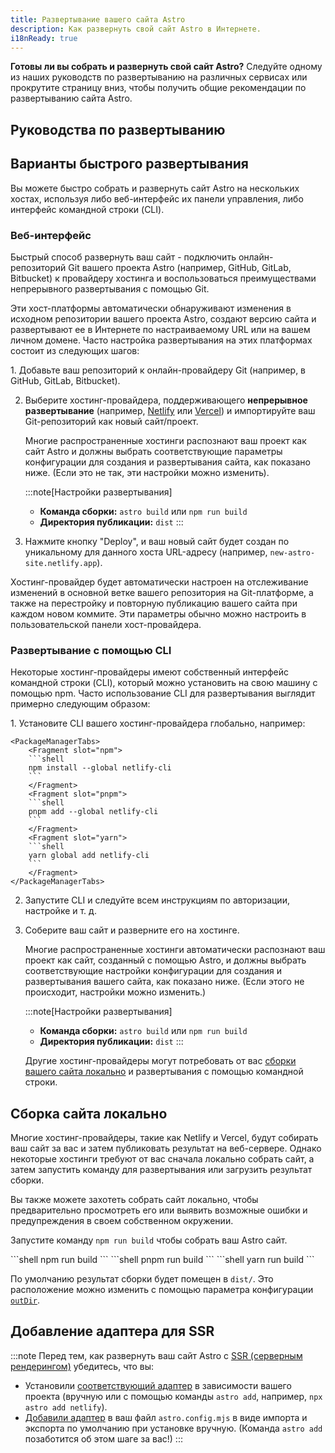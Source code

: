 ```yaml
---
title: Развертывание вашего сайта Astro
description: Как развернуть свой сайт Astro в Интернете.
i18nReady: true
---
```



**Готовы ли вы собрать и развернуть свой сайт Astro?** Следуйте одному из наших руководств по развертыванию на различных сервисах или прокрутите страницу вниз, чтобы получить общие рекомендации по развертыванию сайта Astro.

## Руководства по развертыванию

<DeployGuidesNav />

## Варианты быстрого развертывания

Вы можете быстро собрать и развернуть сайт Astro на нескольких хостах, используя либо веб-интерфейс их панели управления, либо интерфейс командной строки (CLI).

### Веб-интерфейс

Быстрый способ развернуть ваш сайт - подключить онлайн-репозиторий Git вашего проекта Astro (например, GitHub, GitLab, Bitbucket) к провайдеру хостинга и воспользоваться преимуществами непрерывного развертывания с помощью Git.

Эти хост-платформы автоматически обнаруживают изменения в исходном репозитории вашего проекта Astro, создают версию сайта и развертывают ее в Интернете по настраиваемому URL или на вашем личном домене. Часто настройка развертывания на этих платформах состоит из следующих шагов:

<Steps>
1. Добавьте ваш репозиторий к онлайн-провайдеру Git (например, в GitHub, GitLab, Bitbucket).

2. Выберите хостинг-провайдера, поддерживающего **непрерывное развертывание** (например, [Netlify](/ru/guides/deploy/netlify/) или [Vercel](/ru/guides/deploy/vercel/)) и импортируйте ваш Git-репозиторий как новый сайт/проект.

    Многие распространенные хостинги распознают ваш проект как сайт Astro и должны выбрать соответствующие параметры конфигурации для создания и развертывания сайта, как показано ниже. (Если это не так, эти настройки можно изменить).

    :::note[Настройки развертывания]
    - **Команда сборки:** `astro build` или `npm run build`
    - **Директория публикации:** `dist`
    :::

3. Нажмите кнопку "Deploy", и ваш новый сайт будет создан по уникальному для данного хоста URL-адресу (например, `new-astro-site.netlify.app`).
</Steps>

Хостинг-провайдер будет автоматически настроен на отслеживание изменений в основной ветке вашего репозитория на Git-платформе, а также на перестройку и повторную публикацию вашего сайта при каждом новом коммите. Эти параметры обычно можно настроить в пользовательской панели хост-провайдера.

### Развертывание с помощью CLI

Некоторые хостинг-провайдеры имеют собственный интерфейс командной строки (CLI), который можно установить на свою машину с помощью npm. Часто использование CLI для развертывания выглядит примерно следующим образом:

<Steps>
1. Установите CLI вашего хостинг-провайдера глобально, например:

    <PackageManagerTabs>
        <Fragment slot="npm">
        ```shell
        npm install --global netlify-cli
        ```
        </Fragment>
        <Fragment slot="pnpm">
        ```shell
        pnpm add --global netlify-cli
        ```
        </Fragment>
        <Fragment slot="yarn">
        ```shell
        yarn global add netlify-cli
        ```
        </Fragment>
    </PackageManagerTabs>

2. Запустите CLI и следуйте всем инструкциям по авторизации, настройке и т. д.

3. Соберите ваш сайт и разверните его на хостинге.

    Многие распространенные хостинги автоматически распознают ваш проект как сайт, созданный с помощью Astro, и должны выбрать соответствующие настройки конфигурации для создания и развертывания вашего сайта, как показано ниже. (Если этого не происходит, настройки можно изменить.)

    :::note[Настройки развертывания]
    - **Команда сборки:** `astro build` или `npm run build`
    - **Директория публикации:** `dist`
    :::


    Другие хостинг-провайдеры могут потребовать от вас [сборки вашего сайта локально](#сборка-сайта-локально) и развертывания с помощью командной строки.
</Steps>

## Сборка сайта локально

Многие хостинг-провайдеры, такие как Netlify и Vercel, будут собирать ваш сайт за вас и затем публиковать результат на веб-сервере. Однако некоторые хостинги требуют от вас сначала локально собрать сайт, а затем запустить команду для развертывания или загрузить результат сборки.

Вы также можете захотеть собрать сайт локально, чтобы предварительно просмотреть его или выявить возможные ошибки и предупреждения в своем собственном окружении.

Запустите команду `npm run build` чтобы собрать ваш Astro сайт.


<PackageManagerTabs>
      <Fragment slot="npm">
      ```shell
      npm run build
      ```
      </Fragment>
      <Fragment slot="pnpm">
      ```shell
      pnpm run build
      ```
      </Fragment>
      <Fragment slot="yarn">
      ```shell
      yarn run build
      ```
      </Fragment>
</PackageManagerTabs>

По умолчанию результат сборки будет помещен в `dist/`. Это расположение можно изменить с помощью параметра конфигурации [`outDir`](/ru/reference/configuration-reference/#outdir).

## Добавление адаптера для SSR

:::note
Перед тем, как развернуть ваш сайт Astro с [SSR (серверным рендерингом)](/ru/guides/on-demand-rendering/) убедитесь, что вы:

- Установили [соответствующий адаптер](/ru/guides/on-demand-rendering/) в зависимости вашего проекта (вручную или с помощью команды `astro add`, например, `npx astro add netlify`).
- [Добавили адаптер](/ru/reference/configuration-reference/#integrations) в ваш файл `astro.config.mjs` в виде импорта и экспорта по умолчанию при установке вручную. (Команда `astro add` позаботится об этом шаге за вас!)
:::